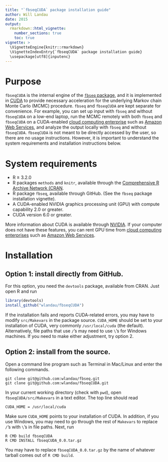 ```yaml
---
title: "`fbseqCUDA` package installation guide"
author: Will Landau
date: 2015
output: 
  rmarkdown::html_vignette:
    number_sections: true
    toc: true
vignette: >
  \VignetteEngine{knitr::rmarkdown}
  \VignetteIndexEntry{`fbseqCUDA` package installation guide}
  \usepackage[utf8]{inputenc}
---
```


# Purpose

`fbseqCUDA` is the internal engine of the [`fbseq` package](https://github.com/wlandau/fbseq), and it is implemented in [CUDA](http://www.nvidia.com/object/cuda_home_new.html) to provide necessary acceleration for the underlying Markov chain Monte Carlo (MCMC) procedure. `fbseq` and `fbseqCUDA` are kept separate for convenience. For example, you can set up input with `fbseq` and without `fbseqCUDA` on a low-end laptop, run the MCMC remotely with both `fbseq` and `fbseqCUDA` on a CUDA-enabled [cloud computing enterprise](http://www.nvidia.com/object/gpu-cloud-computing-services.html) such as [Amazon Web Services](http://aws.amazon.com/ec2/instance-types/), and analyze the output locally with `fbseq` and without `fbseqCUDA`. `fbseqCUDA` is not meant to be directly accessed by the user, so there are no usage instructions. However, it is important to understand the system requirements and installation instructions below.

# System requirements

- R $\ge$ 3.2.0
- R packages `methods` and `knitr`, available through the [Comprehensive R Archive Network (CRAN](https://cran.r-project.org/).
- R package `fbseq`, available through GitHub. (See the `fbseq` package installation vignette).
- A CUDA-enabled NVIDIA graphics processing unit (GPU) with compute capability 2.0 or greater.
- CUDA version 6.0 or greater.

More information about CUDA is available through [NVIDIA](http://www.nvidia.com/object/cuda_home_new.html). If your computer does not have these features, you can rent GPU time from [cloud computing enterprises](http://www.nvidia.com/object/gpu-cloud-computing-services.html) such as [Amazon Web Services](http://aws.amazon.com/ec2/instance-types/). 

# Installation

## Option 1: install directly from GitHub.

For this option, you need the `devtools` package, available from CRAN. Just open R and run 

```r
library(devtools)
install_github("wlandau/fbseqCUDA")
```
If the installation fails and reports CUDA-related errors, you may have to modify `src/Makevars` in the package source. `CUDA_HOME` should be set to your installation of CUDA, very commonly `/usr/local/cuda` (the default). Alternatively, file paths that use `/`'s may need to use `\`'s for Windows machines. If you need to make either adjustment, try option 2.

## Option 2: install from the source.

Open a command line program such as Terminal in Mac/Linux and enter the following commands.

```
git clone git@github.com:wlandau/fbseq.git
git clone git@github.com:wlandau/fbseqCUDA.git

```

In your current working directory (check with `pwd`), open  `fbseqCUDA/src/Makevars` in a text editor. The top line should read 

```
CUDA_HOME = /usr/local/cuda
```
Make sure `CUDA_HOME` points to your installation of CUDA. In addition, if you use Windows, you may need to go through the rest of `Makevars` to replace `/`'s with `\`'s in file paths. Next, run 

```
R CMD build fbseqCUDA
R CMD INSTALL fbseqCUDA_0.0.tar.gz
```

You may have to replace `fbseqCUDA_0.0.tar.gz` by the name of whatever tarball comes out of `R CMD build`.
